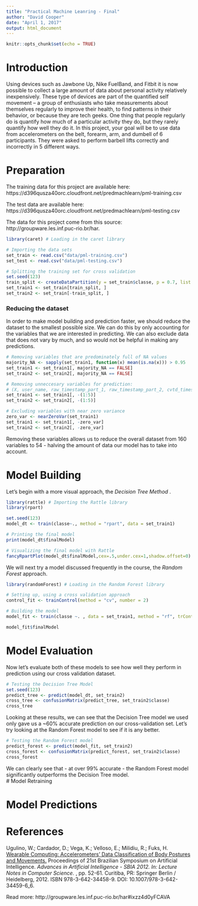 ```yaml
---
title: "Practical Machine Leanring - Final"
author: "David Cooper"
date: "April 1, 2017"
output: html_document
---
```


```r
knitr::opts_chunk$set(echo = TRUE)
```

# Introduction
Using devices such as Jawbone Up, Nike FuelBand, and Fitbit it is now possible to collect a large amount of data about personal activity relatively inexpensively. These type of devices are part of the quantified self movement – a group of enthusiasts who take measurements about themselves regularly to improve their health, to find patterns in their behavior, or because they are tech geeks. One thing that people regularly do is quantify how much of a particular activity they do, but they rarely quantify how well they do it. In this project, your goal will be to use data from accelerometers on the belt, forearm, arm, and dumbell of 6 participants. They were asked to perform barbell lifts correctly and incorrectly in 5 different ways.  

# Preparation
The training data for this project are available here:  
https://d396qusza40orc.cloudfront.net/predmachlearn/pml-training.csv

The test data are available here:  
https://d396qusza40orc.cloudfront.net/predmachlearn/pml-testing.csv

The data for this project come from this source: http://groupware.les.inf.puc-rio.br/har. 

```r
library(caret) # Loading in the caret library

# Importing the data sets
set_train <- read.csv("data/pml-training.csv")
set_test <- read.csv("data/pml-testing.csv")

# Splitting the training set for cross validation
set.seed(123)
train_split <- createDataPartition(y = set_train$classe, p = 0.7, list = FALSE)
set_train1 <- set_train[train_split, ]
set_train2 <- set_train[-train_split, ]
```
### Reducing the dataset
In order to make model building and prediction faster, we should reduce the dataset to the smallest possible size. We can do this by only accounting for the variables that we are interested in predicting. We can also exclude data that does not vary by much, and so would not be helpful in making any predictions.  
```r
# Removing variables that are predominately full of NA values
majority_NA <- sapply(set_train1, function(x) mean(is.na(x))) > 0.95
set_train1 <- set_train1[, majority_NA == FALSE]
set_train2 <- set_train2[, majority_NA == FALSE]

# Removing unneccesary variables for prediction:
# (X, user_name, raw_timestamp_part_1, raw_timestamp_part_2, cvtd_timestamp)
set_train1 <- set_train1[, -(1:5)]
set_train2 <- set_train2[, -(1:5)]

# Excluding variables with near zero variance
zero_var <- nearZeroVar(set_train1)
set_train1 <- set_train1[, -zero_var]
set_train2 <- set_train2[, -zero_var]
```
  
Removing these variables allows us to reduce the overall dataset from 160 variables to 54 - halving the amount of data our model has to take into account.

# Model Building
Let's begin with a more visual approach, the *Decision Tree Method* 
.
```r
library(rattle) # Importing the Rattle library
library(rpart)

set.seed(123)
model_dt <- train(classe~., method = "rpart", data = set_train1)

# Printing the final model
print(model_dt$finalModel)

# Visualizing the final model with Rattle
fancyRpartPlot(model_dt$finalModel,cex=.5,under.cex=1,shadow.offset=0)

```
  
We will next try a model discussed frequently in the course, the *Random Forest* approach. 
```r
library(randomForest) # Loading in the Random Forest library

# Setting up, using a cross validation approach
control_fit <- trainControl(method = "cv", number = 2)

# Building the model
model_fit <- train(classe ~. , data = set_train1, method = "rf", trControl = control_fit)

model_fit$finalModel
```


# Model Evaluation
Now let's evaluate both of these models to see how well they perform in prediction using our cross validation dataset.

```r
# Testing the Decision Tree Model
set.seed(123)
predict_tree <- predict(model_dt, set_train2) 
cross_tree <- confusionMatrix(predict_tree, set_train2$classe)
cross_tree  
```
  
Looking at these results, we can see that the Decision Tree model we used only gave us a ~60% accurate prediction on our cross-validation set. Let's try looking at the Random Forest model to see if it is any better.

```r
# Testing the Random Forest model
predict_forest <- predict(model_fit, set_train2)
cross_forest <- confusionMatrix(predict_forest, set_train2$classe)
cross_forest
```
  
We can clearly see that - at over 99% accurate - the Random Forest model significantly outperforms the Decision Tree model.  
# Model Retraining

# Model Predictions

# References
Ugulino, W.; Cardador, D.; Vega, K.; Velloso, E.; Milidiu, R.; Fuks, H. [Wearable Computing: Accelerometers' Data Classification of Body Postures and Movements.](http://groupware.les.inf.puc-rio.br/work.jsf?p1=10335) Proceedings of 21st Brazilian Symposium on Artificial Intelligence. *Advances in Artificial Intelligence - SBIA 2012. In: Lecture Notes in Computer Science.* , pp. 52-61. Curitiba, PR: Springer Berlin / Heidelberg, 2012. ISBN 978-3-642-34458-9. DOI: 10.1007/978-3-642-34459-6_6. 

Read more: http://groupware.les.inf.puc-rio.br/har#ixzz4d0yFCAVA
